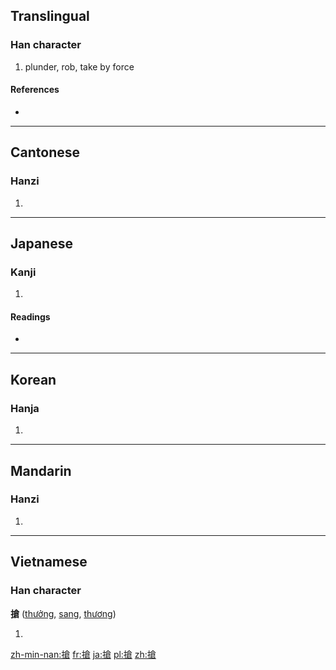 {{also|抢}}
==Translingual==

===Han character===
{{Han char|rn=64|rad=手|as=10|sn=13|four=5806<sub>7</sub>|canj=手人戈口 (QOIR)}}

# plunder, rob, take by force

====References====
* {{Han ref|kx=0448.220|dkj=12525|dj=0799.130|hdz=31934.030|uh=6436|ud=25654|bh=B76D|bd=46957}}

----

==Cantonese==

===Hanzi===
{{yue-hanzi|jyut=|y=cheung2|sim=抢}}

# {{defn|lang=yue|sort=手10}}

----

==Japanese==

===Kanji===
{{ja-kanji|grade=|rs=手10}}

# {{defn|lang=ja|sort=手10}}

====Readings====
* {{ja-readings|on=[[しょう]] (shō)|kun=[[つく]] (tsuku), [[こばむ]] (kobamu), [[とどく]] (todoku)}}

----

==Korean==

===Hanja===
{{ko-hanja|hangeul=창|eumhun=|rv=chang|mr=ch'ang|y=chang}}

# {{defn|lang=ko|sort=手10}}

----

==Mandarin==

===Hanzi===
{{cmn-hanzi|sim=抢|pin=[[qiǎng]] ([[qiang3]])|wg=ch'iang<sup>3</sup>}}

# {{defn|lang=cmn|sort=手10}}

----

==Vietnamese==

===Han character===
'''搶''' ([[thưởng]], [[sang]], [[thương]])

# {{defn|lang=vi}}

[[zh-min-nan:搶]]
[[fr:搶]]
[[ja:搶]]
[[pl:搶]]
[[zh:搶]]